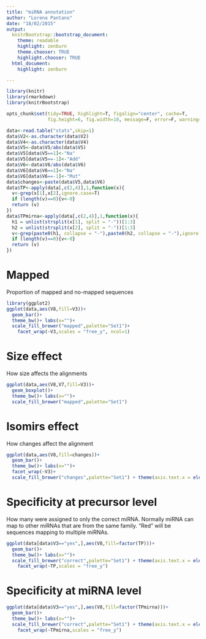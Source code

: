 ```yaml
---
title: "miRNA annotation"
author: "Lorena Pantano"
date: "18/02/2015"
output:
  knitrBootstrap::bootstrap_document:
    theme: readable
    highlight: zenburn
    theme.chooser: TRUE
    highlight.chooser: TRUE
  html_document:
    highlight: zenburn

---
```


```r
library(knitr)
library(rmarkdown)
library(knitrBootstrap)

opts_chunk$set(tidy=TRUE, highlight=T, figalign="center", cache=T,
               fig.height=6, fig.width=10, message=F, error=F, warning=F, bootstrap.show.code=FALSE)
```


```r
data<-read.table("stats",skip=1)
data$V2<-as.character(data$V2)
data$V4<-as.character(data$V4)
data$V5<-data$V5/abs(data$V5)
data$V5[data$V5==1]<-"Na"
data$V5[data$V5==-1]<-"Add"
data$V6<-data$V6/abs(data$V6)
data$V6[data$V6==1]<-"Na"
data$V6[data$V6==-1]<-"Mut"
data$changes<-paste(data$V5,data$V6)
data$TP<-apply(data[,c(2,4)],1,function(x){
  v<-grep(x[1],x[2],ignore.case=T)
  if (length(v)==0){v<-0}
  return (v)
})
data$TPmirna<-apply(data[,c(2,4)],1,function(x){
  h1 = unlist(strsplit(x[1], split = "-"))[1:3]
  h2 = unlist(strsplit(x[2], split = "-"))[1:3]
  v<-grep(paste0(h1, collapse = "-"),paste0(h2, collapse = "-"),ignore.case=T)
  if (length(v)==0){v<-0}
  return (v)
})

```

# Mapped
Proportion of mapped and no-mapped sequences
```r
library(ggplot2)
ggplot(data,aes(V8,fill=V3))+
  geom_bar()+
  theme_bw()+ labs(x="")+
  scale_fill_brewer("mapped",palette="Set1")+
    facet_wrap(~V3,scales = "free_y", ncol=1)
```


# Size effect
How size affects the alignments
```r
ggplot(data,aes(V8,V7,fill=V3))+
  geom_boxplot()+
  theme_bw()+ labs(x="")+
  scale_fill_brewer("mapped",palette="Set1")
```

# Isomirs effect
How changes affect the alignment
```r
ggplot(data,aes(V8,fill=changes))+
  geom_bar()+
  theme_bw()+ labs(x="")+
  facet_wrap(~V3)+
  scale_fill_brewer("changes",palette="Set1") + theme(axis.text.x = element_text(angle = 90, hjust = 1))
```


# Specificity at precursor level
How many were assigned to only the correct miRNA. Normally miRNA can map to other miRNAs that are from the same family. "Red" will be sequences mapping to multiple miRNAs.
```r
ggplot(data[data$V3=="yes",],aes(V8,fill=factor(TP)))+
  geom_bar()+
  theme_bw()+ labs(x="")+
  scale_fill_brewer("correct",palette="Set1") + theme(axis.text.x = element_text(angle = 90, hjust = 1))+
    facet_wrap(~TP,scales = "free_y")
```


# Specificity at miRNA level

```r
ggplot(data[data$V3=="yes",],aes(V8,fill=factor(TPmirna)))+
  geom_bar()+
  theme_bw()+ labs(x="")+
  scale_fill_brewer("correct",palette="Set1") + theme(axis.text.x = element_text(angle = 90, hjust = 1))+
    facet_wrap(~TPmirna,scales = "free_y")
```


